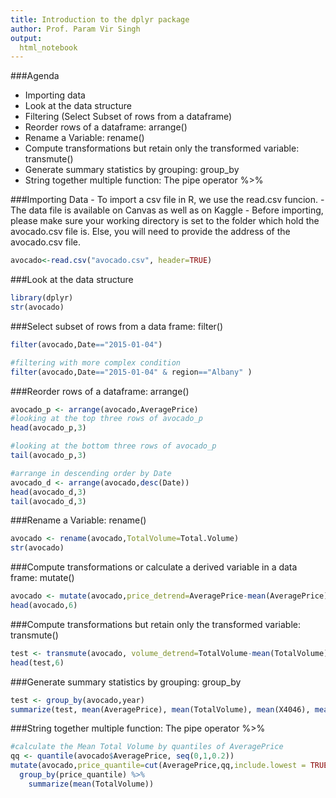 ---
title: Introduction to the dplyr package
author: Prof. Param Vir Singh
output:   
  html_notebook
---

###Agenda

- Importing data
- Look at the data structure
- Filtering (Select Subset of rows from a dataframe)
- Reorder rows of a dataframe: arrange()
- Rename a Variable: rename()
- Compute transformations but retain only the transformed variable: transmute()
- Generate summary statistics by grouping: group_by
- String together multiple function: The pipe operator %>%


###Importing Data
- To import a csv file in R, we use the read.csv funcion.
- The data file is available on Canvas as well as on Kaggle
- Before importing, please make sure your working directory is set to the folder which hold the avocado.csv file is. Else, you will need to provide the address of the avocado.csv file.
```{r}
avocado<-read.csv("avocado.csv", header=TRUE)
```


###Look at the data structure
```{r message=FALSE}
library(dplyr)
str(avocado)
```

###Select subset of rows from a data frame: filter()
```{r}
filter(avocado,Date=="2015-01-04")
```
```{r}
#filtering with more complex condition
filter(avocado,Date=="2015-01-04" & region=="Albany" )
```
###Reorder rows of a dataframe: arrange()
```{r}
avocado_p <- arrange(avocado,AveragePrice)
#looking at the top three rows of avocado_p
head(avocado_p,3)
```

```{r}
#looking at the bottom three rows of avocado_p
tail(avocado_p,3)
```
```{r}
#arrange in descending order by Date
avocado_d <- arrange(avocado,desc(Date))
head(avocado_d,3)
tail(avocado_d,3)
```
###Rename a Variable: rename()
```{r}
avocado <- rename(avocado,TotalVolume=Total.Volume)
str(avocado)
```
###Compute transformations or calculate a derived variable in a data frame: mutate()
```{r}
avocado <- mutate(avocado,price_detrend=AveragePrice-mean(AveragePrice))
head(avocado,6)
```
###Compute transformations but retain only the transformed variable: transmute()
```{r}

test <- transmute(avocado, volume_detrend=TotalVolume-mean(TotalVolume))
head(test,6)

```
###Generate summary statistics by grouping: group_by
```{r}
test <- group_by(avocado,year)
summarize(test, mean(AveragePrice), mean(TotalVolume), mean(X4046), mean(X4225), mean(X4770))
```
###String together multiple function: The pipe operator %>%
```{r} 

#calculate the Mean Total Volume by quantiles of AveragePrice
qq <- quantile(avocado$AveragePrice, seq(0,1,0.2))
mutate(avocado,price_quantile=cut(AveragePrice,qq,include.lowest = TRUE)) %>%
  group_by(price_quantile) %>%
    summarize(mean(TotalVolume)) 


```

 